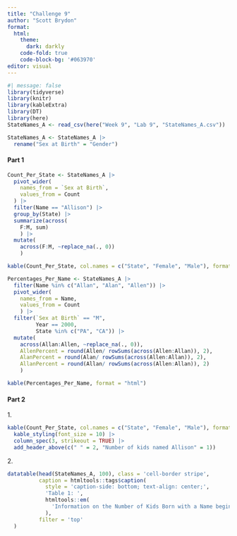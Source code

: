 ```yaml
---
title: "Challenge 9"
author: "Scott Brydon"
format: 
  html: 
    theme:
      dark: darkly
    code-fold: true
    code-block-bg: '#063970'
editor: visual
---
```


```r
#| message: false
library(tidyverse)
library(knitr)
library(kableExtra)
library(DT)
library(here)
StateNames_A <- read_csv(here("Week 9", "Lab 9", "StateNames_A.csv"))

StateNames_A <- StateNames_A |> 
  rename("Sex at Birth" = "Gender") 
```

#### Part 1

```r
Count_Per_State <- StateNames_A |> 
  pivot_wider(
    names_from = `Sex at Birth`,
    values_from = Count
  ) |> 
  filter(Name == "Allison") |> 
  group_by(State) |> 
  summarize(across(
    F:M, sum)
    ) |>  
  mutate(
    across(F:M, ~replace_na(., 0))
    )

kable(Count_Per_State, col.names = c("State", "Female", "Male"), format = "html")
```

```r
Percentages_Per_Name <- StateNames_A |> 
  filter(Name %in% c("Allan", "Alan", "Allen")) |> 
  pivot_wider(
    names_from = Name, 
    values_from = Count
    ) |> 
  filter(`Sex at Birth` == "M",
         Year == 2000,
         State %in% c("PA", "CA")) |> 
  mutate(
    across(Allan:Allen, ~replace_na(., 0)),
    AllenPercent = round(Allen/ rowSums(across(Allen:Allan)), 2),
    AlanPercent = round(Alan/ rowSums(across(Allen:Allan)), 2),
    AllanPercent = round(Allan/ rowSums(across(Allen:Allan)), 2)
    ) 

kable(Percentages_Per_Name, format = "html")
```

#### Part 2

1\.

```r
kable(Count_Per_State, col.names = c("State", "Female", "Male"), format = "html") |> 
  kable_styling(font_size = 10) |> 
  column_spec(3, strikeout = TRUE) |> 
  add_header_above(c(" " = 2, "Number of kids named Allison" = 1))
```

2\.

```r
datatable(head(StateNames_A, 100), class = 'cell-border stripe', 
          caption = htmltools::tags$caption(
            style = 'caption-side: bottom; text-align: center;',
            'Table 1: ', 
            htmltools::em(
              'Information on the Number of Kids Born with a Name beginning with A')
            ),
          filter = 'top'
  )
```
